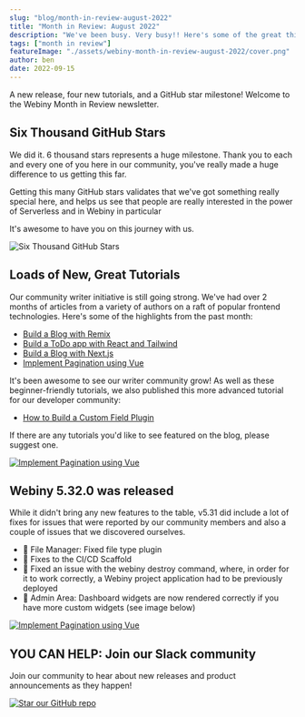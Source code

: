 ```yaml
---
slug: "blog/month-in-review-august-2022"
title: "Month in Review: August 2022"
description: "We've been busy. Very busy!! Here's some of the great things that we've been building this month."
tags: ["month in review"]
featureImage: "./assets/webiny-month-in-review-august-2022/cover.png"
author: ben
date: 2022-09-15
---
```


A new release, four new tutorials, and a GitHub star milestone! Welcome to the Webiny Month in Review newsletter.


## Six Thousand GitHub Stars

We did it. 6 thousand stars represents a huge milestone. Thank you to each and every one of you here in our community, you've really made a huge difference to us getting this far. 


Getting this many GitHub stars validates that we've got something really special here, and helps us see that people are really interested in the power of Serverless and in Webiny in particular

It's awesome to have you on this journey with us.

![Six Thousand GitHub Stars](./assets/webiny-month-in-review-august-2022/6k-stars.png)

## Loads of New, Great Tutorials

Our community writer initiative is still going strong. We've had over 2 months of articles from a variety of authors on a raft of popular frontend technologies. Here's some of the highlights from the past month:

- [Build a Blog with Remix](https://www.webiny.com/blog/build-blog-remix-webiny-headless-cms)
- [Build a ToDo app with React and Tailwind](https://www.webiny.com/blog/todo-application-react-tailwind-webiny-headless-cms)
- [Build a Blog with Next.js](https://www.webiny.com/blog/build-blog-nextjs-webiny-headless-cms)
- [Implement Pagination using Vue](https://www.webiny.com/blog/implement-pagination-webiny-headless-cms-vue)

It's been awesome to see our writer community grow! As well as these beginner-friendly tutorials, we also published this more advanced tutorial for our developer community:

- [How to Build a Custom Field Plugin](https://www.webiny.com/blog/build-custom-field-plugin-webiny-headless-cms)

If there are any tutorials you'd like to see featured on the blog, please suggest one.

[![Implement Pagination using Vue](./assets/webiny-month-in-review-august-2022/webiny-plus-vue.png)](https://www.webiny.com/blog/implement-pagination-webiny-headless-cms-vue)

## Webiny 5.32.0 was released

While it didn't bring any new features to the table, v5.31 did include a lot of fixes for issues that were reported by our community members and also a couple of issues that we discovered ourselves.

- 🐞 File Manager: Fixed file type plugin
- 🐞 Fixes to the CI/CD Scaffold
- 🐞 Fixed an issue with the webiny destroy command, where, in order for it to work correctly, a Webiny project application had to be previously deployed
- 🐞 Admin Area: Dashboard widgets are now rendered correctly if you have more custom widgets (see image below)

[![Implement Pagination using Vue](./assets/webiny-month-in-review-august-2022/dashboard-widgets.png)](https://www.webiny.com/docs/release-notes/5.32.0/changelog)

## YOU CAN HELP: Join our Slack community

Join our community to hear about new releases and product announcements as they happen!

[![Star our GitHub repo](./assets/webiny-month-in-review-august-2022/join-slack-community.png)](https://www.webiny.com/slack)